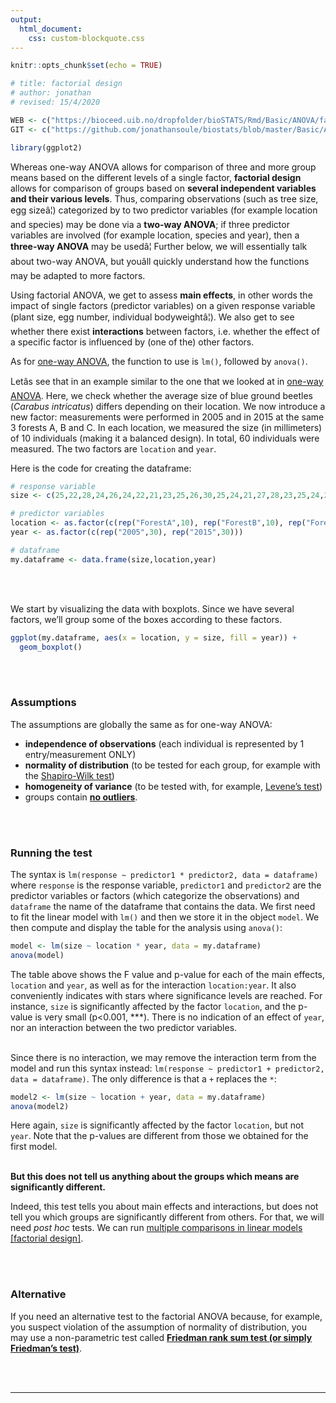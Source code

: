 ```yaml
---
output:
  html_document:
    css: custom-blockquote.css
---
```


```r
knitr::opts_chunk$set(echo = TRUE)

# title: factorial design
# author: jonathan
# revised: 15/4/2020 

WEB <- c("https://bioceed.uib.no/dropfolder/bioSTATS/Rmd/Basic/ANOVA/factorial.html")
GIT <- c("https://github.com/jonathansoule/biostats/blob/master/Basic/ANOVA/factorial.Rmd")

library(ggplot2)

```

Whereas one-way ANOVA allows for comparison of three and more group means based on the different levels of a single factor, **factorial design** allows for comparison of groups based on **several independent variables and their various levels**. Thus, comparing observations (such as tree size, egg sizeâ¦) categorized by to two predictor variables (for example location and species) may be done via a **two-way ANOVA**; if three predictor variables are involved (for example location, species and year), then a **three-way ANOVA** may be usedâ¦ Further below, we will essentially talk about two-way ANOVA, but youâll quickly understand how the functions may be adapted to more factors.

Using factorial ANOVA, we get to assess **main effects**, in other words the impact of single factors (predictor variables) on a given response variable (plant size, egg number, individual bodyweightâ¦). We also get to see whether there exist **interactions** between factors, i.e. whether the effect of a specific factor is influenced by (one of the) other factors.

As for [one-way ANOVA](http://biostats.w.uib.no/one-way-anova/){target="_blank"}, the function to use is `lm()`, followed by `anova()`.

Letâs see that in an example similar to the one that we looked at in [one-way ANOVA](http://biostats.w.uib.no/one-way-anova/){target="_blank"}. Here, we check whether the average size of blue ground beetles (*Carabus intricatus*) differs depending on their location. We now introduce a new factor: measurements were performed in 2005 and in 2015 at the same 3 forests A, B and C. In each location, we measured the size (in millimeters) of 10 individuals (making it a balanced design). In total, 60 individuals were measured. The two factors are `location` and `year`.

Here is the code for creating the dataframe:

```r
# response variable
size <- c(25,22,28,24,26,24,22,21,23,25,26,30,25,24,21,27,28,23,25,24,20,22,24,23,22,24,20,19,21,22,24,27,26,24,25,27,22,28,25,24,27,29,26,27,25,27,28,24,24,26,21,23,25,20,25,23,25,19,22,21)

# predictor variables
location <- as.factor(c(rep("ForestA",10), rep("ForestB",10), rep("ForestC",10), rep("ForestA",10), rep("ForestB",10), rep("ForestC",10)))
year <- as.factor(c(rep("2005",30), rep("2015",30)))

# dataframe
my.dataframe <- data.frame(size,location,year)
```
<br/><br/>

We start by visualizing the data with boxplots. Since we have several factors, we'll group some of the boxes according to these factors.

```r
ggplot(my.dataframe, aes(x = location, y = size, fill = year)) +
  geom_boxplot()
```
<br/><br/>

### Assumptions

The assumptions are globally the same as for one-way ANOVA:

+ **independence of observations** (each individual is represented by 1 entry/measurement ONLY)
+ **normality of distribution** (to be tested for each group, for example with the [Shapiro-Wilk test](https://biostats.w.uib.no/test-for-normality-shapiro-wilks-test/){target="_blank"})
+ **homogeneity of variance** (to be tested with, for example, [Levene's test](https://biostats.w.uib.no/test-for-homogeneity-of-variances-levenes-test/){target="_blank"})
+ groups contain [**no outliers**](http://biostats.w.uib.no/finding-outliers/){target="_blank"}.

<br/><br/>

### Running the test

The syntax is `lm(response ~ predictor1 * predictor2, data = dataframe)` where `response` is the response variable, `predictor1` and `predictor2` are the predictor variables or factors (which categorize the observations) and `dataframe` the name of the dataframe that contains the data. 
We first need to fit the linear model with `lm()` and then we store it in the object `model`. We then compute and display the table for the analysis using `anova()`:
```r
model <- lm(size ~ location * year, data = my.dataframe)
anova(model)
```

The table above shows the F value and p-value for each of the main effects, `location` and `year`, as well as for the interaction `location:year`. It also conveniently indicates with stars where significance levels are reached. For instance, `size` is significantly affected by the factor `location`, and the p-value is very small (p<0.001, ***). There is no indication of an effect of `year`, nor an interaction between the two predictor variables.
<br/><br/>

Since there is no interaction, we may remove the interaction term from the model and run this syntax instead: `lm(response ~ predictor1 + predictor2, data = dataframe)`. The only difference is that a `+` replaces the `*`:
```r
model2 <- lm(size ~ location + year, data = my.dataframe)
anova(model2)
```

Here again, `size` is significantly affected by the factor `location`, but not `year`. Note that the p-values are different from those we obtained for the first model. 
<br/><br/>

**But this does not tell us anything about the groups which means are significantly different.**

Indeed, this test tells you about main effects and interactions, but does not tell you which groups are significantly different from others. For that, we will need *post hoc* tests.  We can run [multiple comparisons in linear models [factorial design]](https://biostats.w.uib.no/post-hoc-tests-multiple-comparisons-in-linear-models-2/){target="_blank"}.

<br/><br/>

### Alternative

If you need an alternative test to the factorial ANOVA because, for example, you suspect violation of the assumption of normality of distribution, you may use a non-parametric test called [**Friedman rank sum test (or simply Friedman's test)**](http://biostats.w.uib.no/friedmans-test/){target="_blank"}.

<br/><br/>

***
<!-- UNCOMMENT TO ACTIVATE
Get the Rmarkdown file corresponding to this page on [GitHub](`r GIT`){target="_blank"}.
-->
